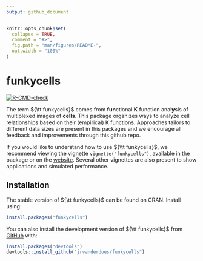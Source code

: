 ```yaml
---
output: github_document
---
```


<!-- README.md is generated from README.Rmd. Please edit that file -->

```r
knitr::opts_chunk$set(
  collapse = TRUE,
  comment = "#>",
  fig.path = "man/figures/README-",
  out.width = "100%"
)
```

# funkycells

<!-- badges: start -->
[![R-CMD-check](https://github.com/jrvanderdoes/funkycells/actions/workflows/R-CMD-check.yaml/badge.svg)](https://github.com/jrvanderdoes/funkycells/actions/workflows/R-CMD-check.yaml)
<!-- badges: end -->

The term ${\tt funkycells}$ comes from **fun**ctional **K** function anal**y**sis of multiplexed images of **cells**. This package organizes ways to analyze cell relationships based on their (empirical) K functions. Approaches tailors to different data sizes are present in this packages and we encourage all feedback and improvements through this github repo.

If you would like to understand how to use ${\tt funkycells}$, we recommend viewing the vignette `vignette("funkycells")`, available in the package or on the [website](https://jrvanderdoes.github.io/funkycells/). Several other vignettes are also present to show applications and simulated performance.

## Installation

The stable version of ${\tt funkycells}$ can be found on CRAN. Install using:
```r
install.packages("funkycells")
```

You can also install the development version of ${\tt funkycells}$ from [GitHub](https://github.com/) with:

```r
install.packages("devtools")
devtools::install_github("jrvanderdoes/funkycells")
```

<!-- 
Don't forget to build this! devtools::build_readme() , also check out https://github.com/r-lib/actions/tree/v1/examples to setup github actions for it 
-->

